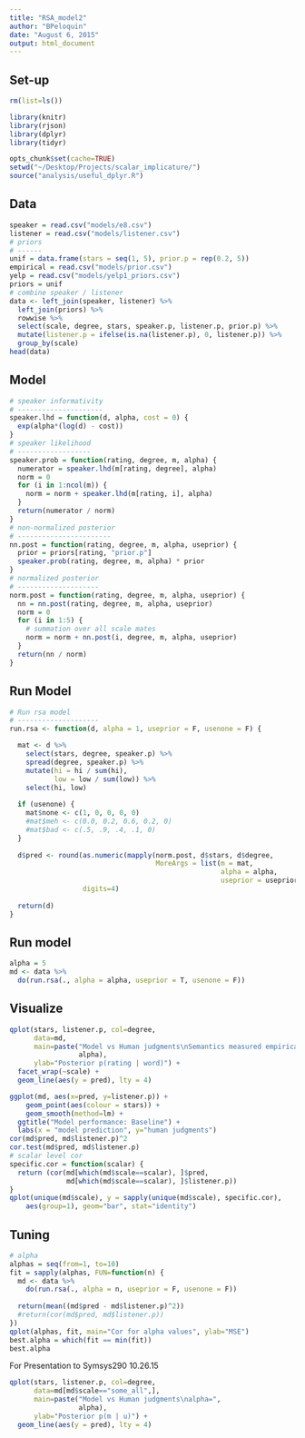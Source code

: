 ```yaml
---
title: "RSA_model2"
author: "BPeloquin"
date: "August 6, 2015"
output: html_document
---
```


Set-up
------

```r
rm(list=ls())

library(knitr)
library(rjson)
library(dplyr)
library(tidyr)

opts_chunk$set(cache=TRUE)
setwd("~/Desktop/Projects/scalar_implicature/")
source("analysis/useful_dplyr.R")
```

Data
----
```r
speaker = read.csv("models/e8.csv")
listener = read.csv("models/listener.csv")
# priors
# ------
unif = data.frame(stars = seq(1, 5), prior.p = rep(0.2, 5))
empirical = read.csv("models/prior.csv")
yelp = read.csv("models/yelp1_priors.csv")
priors = unif
# combine speaker / listener
data <- left_join(speaker, listener) %>%
  left_join(priors) %>%
  rowwise %>%
  select(scale, degree, stars, speaker.p, listener.p, prior.p) %>%
  mutate(listener.p = ifelse(is.na(listener.p), 0, listener.p)) %>%
  group_by(scale)
head(data)
```

Model
-----
```r
# speaker informativity
# ---------------------
speaker.lhd = function(d, alpha, cost = 0) {
  exp(alpha*(log(d) - cost))
}
# speaker likelihood
# ------------------
speaker.prob = function(rating, degree, m, alpha) {
  numerator = speaker.lhd(m[rating, degree], alpha)
  norm = 0
  for (i in 1:ncol(m)) {
    norm = norm + speaker.lhd(m[rating, i], alpha)
  }
  return(numerator / norm)
}
# non-normalized posterior
# -----------------------
nn.post = function(rating, degree, m, alpha, useprior) {
  prior = priors[rating, "prior.p"]
  speaker.prob(rating, degree, m, alpha) * prior
}
# normalized posterior
# --------------------
norm.post = function(rating, degree, m, alpha, useprior) {
  nn = nn.post(rating, degree, m, alpha, useprior)
  norm = 0
  for (i in 1:5) {
    # summation over all scale mates
    norm = norm + nn.post(i, degree, m, alpha, useprior)
  }
  return(nn / norm)
}  
```

Run Model
----------
```r
# Run rsa model
# --------------------
run.rsa <- function(d, alpha = 1, useprior = F, usenone = F) {

  mat <- d %>%
    select(stars, degree, speaker.p) %>%
    spread(degree, speaker.p) %>%
    mutate(hi = hi / sum(hi), 
           low = low / sum(low)) %>%
    select(hi, low)
  
  if (usenone) {
    mat$none <- c(1, 0, 0, 0, 0)
    #mat$meh <- c(0.0, 0.2, 0.6, 0.2, 0)
    #mat$bad <- c(.5, .9, .4, .1, 0)
  } 
  
  d$pred <- round(as.numeric(mapply(norm.post, d$stars, d$degree, 
                                    MoreArgs = list(m = mat, 
                                                    alpha = alpha, 
                                                    useprior = useprior))), 
                  digits=4)
  
  return(d)
} 
```

Run model
---------
```r
alpha = 5
md <- data %>%
  do(run.rsa(., alpha = alpha, useprior = T, usenone = F))
```

Visualize
---------
```r
qplot(stars, listener.p, col=degree, 
      data=md,
      main=paste("Model vs Human judgments\nSemantics measured empirically\nalpha=",
                 alpha),
      ylab="Posterior p(rating | word)") + 
  facet_wrap(~scale) + 
  geom_line(aes(y = pred), lty = 4)

ggplot(md, aes(x=pred, y=listener.p)) +
    geom_point(aes(colour = stars)) +
    geom_smooth(method=lm) +
  ggtitle("Model performance: Baseline") +
  labs(x = "model prediction", y="human judgments")
cor(md$pred, md$listener.p)^2
cor.test(md$pred, md$listener.p)
# scalar level cor
specific.cor = function(scalar) {
  return (cor(md[which(md$scale==scalar), ]$pred,
              md[which(md$scale==scalar), ]$listener.p))
}
qplot(unique(md$scale), y = sapply(unique(md$scale), specific.cor),
    aes(group=1), geom="bar", stat="identity")
```

Tuning
-------
```r
# alpha
alphas = seq(from=1, to=10)
fit = sapply(alphas, FUN=function(n) {
  md <- data %>%
    do(run.rsa(., alpha = n, useprior = F, usenone = F))
  
  return(mean((md$pred - md$listener.p)^2))
  #return(cor(md$pred, md$listener.p))
})
qplot(alphas, fit, main="Cor for alpha values", ylab="MSE")
best.alpha = which(fit == min(fit))
best.alpha
```


For Presentation to Symsys290 10.26.15
```r
qplot(stars, listener.p, col=degree, 
      data=md[md$scale=="some_all",],
      main=paste("Model vs Human judgments\nalpha=",
                 alpha),
      ylab="Posterior p(m | u)") +
  geom_line(aes(y = pred), lty = 4)
```

